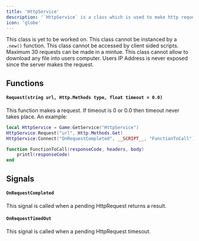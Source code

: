 ```yaml
---
title: 'HttpService'
description: '`HttpService` is a class which is used to make http requests.'
icon: 'globe'
---
```

<Warning>This class is yet to be worked on.</Warning>
<Warning>This class cannot be instanced by a `.new()` function.</Warning>
<Warning>This class cannot be accessed by client sided scripts.</Warning>
<Warning>Maximum 30 requests can be made in a mintue.</Warning>
<Info>This class cannot allow to download any file into users computer.</Info>
<Info>Users IP Address is never exposed since the server makes the request.</Info>

## Functions
#### `Request(string url, Http.Methods type, float timeout = 0.0)`
This function makes a request. If timeout is 0 or 0.0 then timeout never takes place. An example:
```lua
local HttpService = Game:GetService("HttpService")
HttpService.Request("url", Http.Methods.Get)
HttpService:Connect("OnRequestCompleted", __SCRIPT__, "FunctionToCall")

function FunctionToCall(responseCode, headers, body)
    printl(responseCode)
end
```

## Signals
#### `OnRequestCompleted`
This signal is called when a pending HttpRequest returns a result.

#### `OnRequestTimedOut`
This signal is called when a pending HttpRequest timesout.